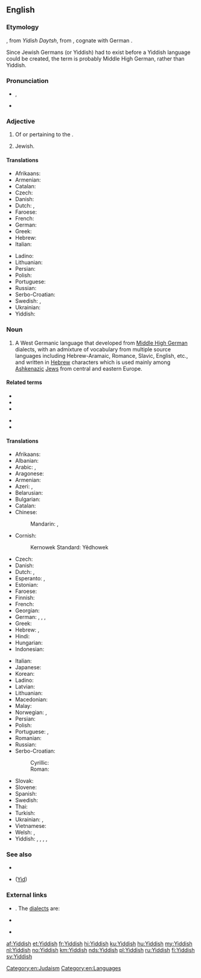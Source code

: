 ==English==
{{wikipedia}}
{{interwiktionary|code=yi}}

===Etymology===
{{etyl|yi|en}} {{m|yi|ייִדיש|sc=Hebr}}, from ''Yidish Daytsh'', from {{etyl|gmh|en}} {{m|gmh|jüdisch diutsch||[[Jewish]] [[German]]}}, cognate with German {{m|de|jüdisch||Jewish}}.

Since Jewish Germans (or Yiddish) had to exist before a Yiddish language could be created, the term is probably Middle High German, rather than Yiddish.

===Pronunciation===
* {{enPR|yĭd'ĭsh}}, {{IPA|/ˈjɪd.ɪʃ/|lang=en}}
* {{audio|Yiddish US.ogg|Audio (U.S.A.)|lang=en}}

===Adjective===
{{en-adj}}

# Of or pertaining to the {{w|Yiddish language}}.
# {{label|en|informal}} Jewish.

====Translations====
{{trans-top|of or pertaining to the Yiddish language}}
* Afrikaans: {{t+|af|Jiddisj}}
* Armenian: {{t+|hy|իդիշ}}
* Catalan: {{t+|ca|jiddisch}}
* Czech: {{t|cs|Jidiš|n}}
* Danish: {{t|da|jiddisch}}
* Dutch: {{t+|nl|Jiddisch}}, {{t+|nl|Jiddisj}}
* Faroese: {{t|fo|jiddiskur}}
* French: {{t+|fr|yiddish}}
* German: {{t+|de|jiddisch}}
* Greek: {{t+|el|γίντις}}
* Hebrew: {{t|he|אִידִישָׁאִי|tr=idishai}}
* Italian: {{t+|it|yiddish}}
{{trans-mid}}
* Ladino: {{t|lad|idish}}
* Lithuanian: {{t-needed|lt}}
* Persian: {{t|fa|ییدیش|tr=yidiš|sc=fa-Arab}}
* Polish: {{t+|pl|jidysz}}
* Portuguese: {{t+|pt|iídiche}}
* Russian: {{t+|ru|и́диш}}
* Serbo-Croatian: {{t+|sh|jidiš}}
* Swedish: {{t+|sv|jiddisk}}, {{t|sv|jiddisch-}}
* Ukrainian: {{t+|uk|ї́диш}}
* Yiddish: {{t+|yi|ייִדיש|sc=Hebr}}
{{trans-bottom}}

{{trans-see|Hebrew}}
{{trans-see|Jewish}}

===Noun===
{{en-noun|-}}

# A West Germanic language that developed from [[Middle High German]] dialects, with an admixture of vocabulary from multiple source languages including Hebrew-Aramaic, Romance, Slavic, English, etc., and written in [[Hebrew]] characters which is used mainly among [[Ashkenazi]]c [[Jew]]s from central and eastern Europe.

====Related terms====
{{top2}}
* {{l|en|Yid}}
* {{l|en|Yiddishist}}
* {{l|en|Yiddishism}}
{{mid2}}
* {{l|en|Yiddishkeit}}
* {{l|en|Yinglish}}
{{bottom}}

====Translations====
{{trans-top|language}}
* Afrikaans: {{t+|af|Jiddisj}}
* Albanian: {{t|sq|jidisht}}
* Arabic: {{t|ar|يِدِيشِيَّة|f}}, {{t|ar|إِيدِيش|m}}
* Aragonese: {{t|an|yídix|m}}
* Armenian: {{t+|hy|իդիշ}}
* Azeri: {{t|az|idiş dili}}, {{t|az|idiş}}
* Belarusian: {{t+|be|і́дыш|m}}
* Bulgarian: {{t|bg|и́диш|m}}
* Catalan: {{t+|ca|jiddisch|m}}
* Chinese:
*: Mandarin: {{t+|cmn|意第緒語|sc=Hani}}, {{t+|cmn|意第绪语|tr=yìdìxùyǔ|sc=Hani}}
* Cornish:
*: Kernowek Standard: Yêdhowek
* Czech: {{t+|cs|jidiš|m}}
* Danish: {{t|da|jiddisch|n}}
* Dutch: {{t+|nl|Jiddisch|n}}, {{t+|nl|Jiddisj|n}}
* Esperanto: {{t|eo|jido}}, {{t|eo|jida lingvo}}
* Estonian: {{t|et|jidiši}}
* Faroese: {{t|fo|jiddiskt|n}}
* Finnish: {{t+|fi|jiddiš}}
* French: {{t+|fr|yiddish|m}}
* Georgian: {{t|ka|იდიში|sc=Geor}}
* German: {{t+|de|Jiddisch|n}}, {{t|de|Jidisch|n}}, {{qualifier|obsolete}} {{t+|de|Judendeutsch|n}}, {{qualifier|obsolete}} {{t+|de|Judenteutsch|n}}
* Greek: {{t+|el|γίντις|n-p}}
* Hebrew: {{t+|he|יִידִישׁ|tr=yidish}}, {{t+|he|אידיש|tr=idish}}
* Hindi: {{t|hi|यहूदी|tr=yahūdī}}
* Hungarian: {{t+|hu|jiddis}}
* Indonesian: {{t|id|bahasa Yiddi}}
{{trans-mid}}
* Italian: {{t+|it|yiddish|m}}
* Japanese: {{t+|ja|イディッシュ語|tr=idisshugo}}
* Korean: {{t+|ko|이디시어|sc=Hang}}
* Ladino: {{t|lad|idish}}
* Latvian: {{t|lv|jidišs|m}}
* Lithuanian: {{t+|lt|jidiš}}
* Macedonian: {{t|mk|ји́диш|m|sc=Cyrl}}
* Malay: {{t|ms|bahasa Yiddish}}
* Norwegian: {{t+|no|jiddisch}}, {{t+|no|jiddisk}}
* Persian: {{t|fa|ییدیش|tr=yidiš}}
* Polish: {{t+|pl|jidysz}}
* Portuguese: {{t+|pt|iídiche|m}}, {{t|pt|ídiche|m}}
* Romanian: {{t|ro|idiș|n}}
* Russian: {{t+|ru|и́диш|m}}
* Serbo-Croatian:
*: Cyrillic: {{t|sh|јидиш|m|sc=Cyrl}}
*: Roman: {{t+|sh|jidiš|m}}
* Slovak: {{t|sk|jidiš|m}}
* Slovene: {{t|sl|jidiš|m}}
* Spanish: {{t+|es|yidis|m}}
* Swedish: {{t+|sv|jiddisch|c}}
* Thai: {{t|th|ภาษายิดดิช|tr=paasăa yítdìt}}
* Turkish: {{t+|tr|Yidiş}}
* Ukrainian: {{t+|uk|ї́диш|m}}, {{t|uk|і́диш|m}}
* Vietnamese: {{t+|vi|tiếng Yiddish}}
* Welsh: {{t|cy|Iddew-Almaeneg|m|f}}, {{t|cy|Iddeweg|m|f}}
* Yiddish: {{t+|yi|ייִדיש|n}}, {{t|yi|מאַמע־לשון|n|tr=mame-loshn|sc=Hebr}}, {{t|yi|זשאַרגאָן|m|sc=Hebr}} {{qualifier|pejorative}}, {{t|yi|טײַטש|n|sc=Hebr}} {{qualifier|dated}}, {{t|yi|ייִדיש־טײַטש|n|sc=Hebr}} {{qualifier|dated}}
{{trans-bottom}}

{{trans-see|Hebrew}}
{{trans-see|Jewish}}

===See also===
* {{langcat|yi}}
* {{l|en|ייִד}} ([[Jew|Yid]]) {{g|m}}

===External links===
* {{ISO 639|3code=yid|1code=yi}}. The [[dialect]]s are:
{{top2}}
* {{ethnologue|lang=Eastern Yiddish|code=ydd}}
{{mid2}}
* {{ethnologue|lang=Western Yiddish|code=yih}}
{{bottom}}

[[Category:en:Judaism]]
[[Category:en:Languages]]

[[af:Yiddish]]
[[et:Yiddish]]
[[fr:Yiddish]]
[[hi:Yiddish]]
[[ku:Yiddish]]
[[hu:Yiddish]]
[[my:Yiddish]]
[[nl:Yiddish]]
[[no:Yiddish]]
[[km:Yiddish]]
[[nds:Yiddish]]
[[pl:Yiddish]]
[[ru:Yiddish]]
[[fi:Yiddish]]
[[sv:Yiddish]]